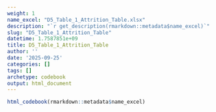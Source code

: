 ```yaml
---
weight: 1
name_excel: "D5_Table_1_Attrition_Table.xlsx"
description: "`r get_description(rmarkdown::metadata$name_excel)`"
slug: "D5_Table_1_Attrition_Table"
datetime: 1.7587851e+09
title: D5_Table_1_Attrition_Table
author: ''
date: '2025-09-25'
categories: []
tags: []
archetype: codebook
output: html_document
---
```


```r
html_codebook(rmarkdown::metadata$name_excel)
```
